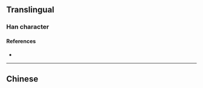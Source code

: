 {{character info/new}}
==Translingual==

===Han character===
{{Han char|rn=85|rad=水|as=06|sn=9|four=|canj=ESOY|ids=⿰氵⿵尺⺀}}

====References====
* {{Han ref|kx=0623.171|hdz=31617.030|uh=6D55|ud=27989}}

----

==Chinese==
{{zh-see|濜}}